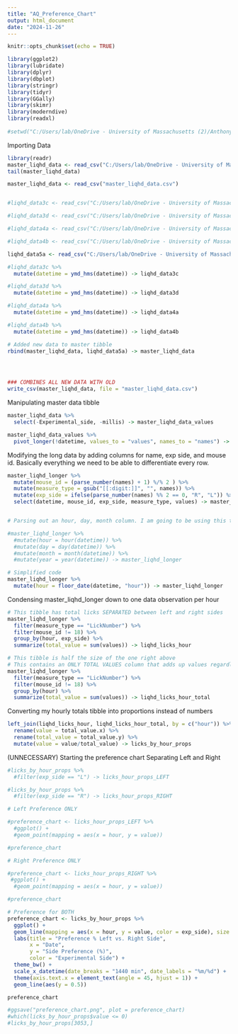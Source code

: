 ---
title: "AQ_Preference_Chart"
output: html_document
date: "2024-11-26"
---

```{r setup, include=FALSE}
knitr::opts_chunk$set(echo = TRUE)

library(ggplot2)
library(lubridate)
library(dplyr)
library(dbplot)
library(stringr)
library(tidyr)
library(GGally)
library(skimr)
library(moderndive)
library(readxl)
 
#setwd("C:/Users/lab/OneDrive - University of Massachusetts (2)/Anthony R Files/Data Files")
```

Importing Data

```{r}
library(readr)
master_liqhd_data <- read_csv("C:/Users/lab/OneDrive - University of Massachusetts (2)/Richardson Lab/Anthony R Files/Data Files/master_liqhd_data.csv")
tail(master_liqhd_data)

master_liqhd_data <- read_csv("master_liqhd_data.csv")


#liqhd_data3c <- read_csv("C:/Users/lab/OneDrive - University of Massachusetts (2)/Richardson Lab/Anthony R Files/Data Files/24112001.CSV")

#liqhd_data3d <- read_csv("C:/Users/lab/OneDrive - University of Massachusetts (2)/Richardson Lab/Anthony R Files/Data Files/24112200.CSV",  col_select = -...220)

#liqhd_data4a <- read_csv("C:/Users/lab/OneDrive - University of Massachusetts (2)/Richardson Lab/Anthony R Files/Data Files/24112500.CSV",  col_select = -...220)

#liqhd_data4b <- read_csv("C:/Users/lab/OneDrive - University of Massachusetts (2)/Richardson Lab/Anthony R Files/Data Files/24112700.CSV",  col_select = -...220)

liqhd_data5a <- read_csv("C:/Users/lab/OneDrive - University of Massachusetts (2)/Richardson Lab/Anthony R Files/Data Files/24110800.CSV",  col_select = -...220)

#liqhd_data3c %>%
  mutate(datetime = ymd_hms(datetime)) -> liqhd_data3c

#liqhd_data3d %>%
  mutate(datetime = ymd_hms(datetime)) -> liqhd_data3d

#liqhd_data4a %>%
  mutate(datetime = ymd_hms(datetime)) -> liqhd_data4a

#liqhd_data4b %>%
  mutate(datetime = ymd_hms(datetime)) -> liqhd_data4b

# Added new data to master tibble
rbind(master_liqhd_data, liqhd_data5a) -> master_liqhd_data




### COMBINES ALL NEW DATA WITH OLD
write_csv(master_liqhd_data, file = "master_liqhd_data.csv")

```


Manipulating master data tibble
 
```{r}
master_liqhd_data %>%
  select(-Experimental_side, -millis) -> master_liqhd_data_values

master_liqhd_data_values %>% 
  pivot_longer(!datetime, values_to = "values", names_to = "names") -> master_liqhd_longer

```
 
Modifying the long data by adding columns for name, exp side, and mouse id. Basically everything we need to be able to differentiate every row.

```{r}
master_liqhd_longer %>%
  mutate(mouse_id = (parse_number(names) + 1) %/% 2 ) %>% 
  mutate(measure_type = gsub("[[:digit:]]", "", names)) %>%
  mutate(exp_side = ifelse(parse_number(names) %% 2 == 0, "R", "L")) %>%
  select(datetime, mouse_id, exp_side, measure_type, values) -> master_liqhd_longer


# Parsing out an hour, day, month column. I am going to be using this to condense the data down for every hour rather than every minute

#master_liqhd_longer %>%
  #mutate(hour = hour(datetime)) %>%
  #mutate(day = day(datetime)) %>%
  #mutate(month = month(datetime)) %>%
  #mutate(year = year(datetime)) -> master_liqhd_longer

# Simplified code
master_liqhd_longer %>%
  mutate(hour = floor_date(datetime, "hour")) -> master_liqhd_longer
```

Condensing master_liqhd_longer down to one data observation per hour

```{r}

# This tibble has total licks SEPARATED between left and right sides
master_liqhd_longer %>%
  filter(measure_type == "LickNumber") %>%
  filter(mouse_id != 18) %>%
  group_by(hour, exp_side) %>%
  summarize(total_value = sum(values)) -> liqhd_licks_hour

# This tibble is half the size of the one right above
# This contains an ONLY TOTAL VALUES column that adds up values regardless of exp side
master_liqhd_longer %>%
  filter(measure_type == "LickNumber") %>%
  filter(mouse_id != 18) %>%
  group_by(hour) %>%
  summarize(total_value = sum(values)) -> liqhd_licks_hour_total
```

Converting my hourly totals tibble into proportions instead of numbers

```{r}
left_join(liqhd_licks_hour, liqhd_licks_hour_total, by = c("hour")) %>%
  rename(value = total_value.x) %>%
  rename(total_value = total_value.y) %>%
  mutate(value = value/total_value) -> licks_by_hour_props
```

(UNNECESSARY)
Starting the preference chart
Separating Left and Right

```{r}
#licks_by_hour_props %>%
  #filter(exp_side == "L") -> licks_hour_props_LEFT

#licks_by_hour_props %>%
  #filter(exp_side == "R") -> licks_hour_props_RIGHT


```




```{r}
# Left Preference ONLY

#preference_chart <- licks_hour_props_LEFT %>%
  #ggplot() +
  #geom_point(mapping = aes(x = hour, y = value))

#preference_chart

# Right Preference ONLY

#preference_chart <- licks_hour_props_RIGHT %>%
 #ggplot() +
  #geom_point(mapping = aes(x = hour, y = value)) 

#preference_chart

# Preference for BOTH
preference_chart <- licks_by_hour_props %>%
  ggplot() +
  geom_line(mapping = aes(x = hour, y = value, color = exp_side), size = 0.75) +
  labs(title = "Preference % Left vs. Right Side",
       x = "Date",
       y = "Side Preference (%)",
       color = "Experimental Side") +
  theme_bw() +
  scale_x_datetime(date_breaks = "1440 min", date_labels = "%m/%d") +
  theme(axis.text.x = element_text(angle = 45, hjust = 1)) +
  geom_line(aes(y = 0.5))

preference_chart

#ggsave("preference_chart.png", plot = preference_chart)
#which(licks_by_hour_props$value <= 0)
#licks_by_hour_props[3053,]
```


